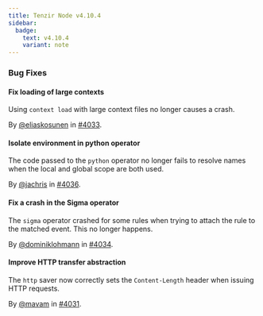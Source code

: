 ```yaml
---
title: Tenzir Node v4.10.4
sidebar:
  badge:
    text: v4.10.4
    variant: note
---
```


### Bug Fixes

#### Fix loading of large contexts

Using `context load` with large context files no longer causes a crash.

By [@eliaskosunen](https://github.com/eliaskosunen) in [#4033](https://github.com/tenzir/tenzir/pull/4033).

#### Isolate environment in python operator

The code passed to the `python` operator no longer fails to resolve names when
the local and global scope are both used.

By [@jachris](https://github.com/jachris) in [#4036](https://github.com/tenzir/tenzir/pull/4036).

#### Fix a crash in the Sigma operator

The `sigma` operator crashed for some rules when trying to attach the rule to
the matched event. This no longer happens.

By [@dominiklohmann](https://github.com/dominiklohmann) in [#4034](https://github.com/tenzir/tenzir/pull/4034).

#### Improve HTTP transfer abstraction

The `http` saver now correctly sets the `Content-Length` header when issuing
HTTP requests.

By [@mavam](https://github.com/mavam) in [#4031](https://github.com/tenzir/tenzir/pull/4031).
